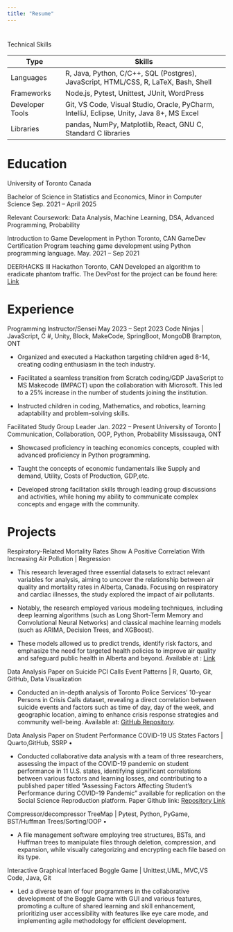 ```yaml
---
title: "Resume"
---
```


# 

Technical Skills

| Type            | Skills                                                                                    |
|------------------|------------------------------------------------------|
| Languages       | R, Java, Python, C/C++, SQL (Postgres), JavaScript, HTML/CSS, R, LaTeX, Bash, Shell       |
| Frameworks      | Node.js, Pytest, Unittest, JUnit, WordPress                                               |
| Developer Tools | Git, VS Code, Visual Studio, Oracle, PyCharm, IntelliJ, Eclipse, Unity, Java 8+, MS Excel |
| Libraries       | pandas, NumPy, Matplotlib, React, GNU C, Standard C libraries                             |

# 

# Education

University of Toronto Canada

Bachelor of Science in Statistics and Economics, Minor in Computer Science Sep. 2021 – April 2025

Relevant Coursework: Data Analysis, Machine Learning, DSA, Advanced Programming, Probability

Introduction to Game Development in Python Toronto, CAN GameDev Certification Program teaching game development using Python programming language. May. 2021 – Sep 2021

DEERHACKS III Hackathon Toronto, CAN Developed an algorithm to eradicate phantom traffic. The DevPost for the project can be found here: [Link](https://devpost.com/software/intelliflow-b8qcl7)

# 

# Experience

Programming Instructor/Sensei May 2023 – Sept 2023 Code Ninjas \| JavaScript, C #, Unity, Block, MakeCode, SpringBoot, MongoDB Brampton, ONT

-   Organized and executed a Hackathon targeting children aged 8-14, creating coding enthusiasm in the tech industry.

-   Facilitated a seamless transition from Scratch coding/GDP JavaScript to MS Makecode (IMPACT) upon the collaboration with Microsoft. This led to a 25% increase in the number of students joining the institution.

-   Instructed children in coding, Mathematics, and robotics, learning adaptability and problem-solving skills.

Facilitated Study Group Leader Jan. 2022 – Present University of Toronto \| Communication, Collaboration, OOP, Python, Probability Mississauga, ONT

-   Showcased proficiency in teaching economics concepts, coupled with advanced proficiency in Python programming.

-   Taught the concepts of economic fundamentals like Supply and demand, Utility, Costs of Production, GDP,etc.

-   Developed strong facilitation skills through leading group discussions and activities, while honing my ability to communicate complex concepts and engage with the community.

# 

# Projects

Respiratory-Related Mortality Rates Show A Positive Correlation With Increasing Air Pollution \| Regression

-   This research leveraged three essential datasets to extract relevant variables for analysis, aiming to uncover the relationship between air quality and mortality rates in Alberta, Canada. Focusing on respiratory and cardiac illnesses, the study explored the impact of air pollutants.

-    Notably, the research employed various modeling techniques, including deep learning algorithms (such as Long Short-Term Memory and Convolutional Neural Networks) and classical machine learning models (such as ARIMA, Decision Trees, and XGBoost).

-   These models allowed us to predict trends, identify risk factors, and emphasize the need for targeted health policies to improve air quality and safeguard public health in Alberta and beyond. Available at : [Link](https://github.com/shivankgoel003/Mortality-in-Alberta/)

Data Analysis Paper on Suicide PCI Calls Event Patterns \| R, Quarto, Git, GitHub, Data Visualization

-   Conducted an in-depth analysis of Toronto Police Services’ 10-year Persons in Crisis Calls dataset, revealing a direct correlation between suicide events and factors such as time of day, day of the week, and geographic location, aiming to enhance crisis response strategies and community well-being. Available at: [GitHub Repository](https://github.com/vanshikav2/Data_Analysis_1).

Data Analysis Paper on Student Performance COVID-19 US States Factors \| Quarto,GitHub, SSRP •

-   Conducted collaborative data analysis with a team of three researchers, assessing the impact of the COVID-19 pandemic on student performance in 11 U.S. states, identifying significant correlations between various factors and learning losses, and contributing to a published paper titled ”Assessing Factors Affecting Student’s Performance during COVID-19 Pandemic” available for replication on the Social Science Reproduction platform. Paper Github link: [Repository Link](https://github.com/shivankgoel003/Student-Performance-COVID-19-US-States-Factors.git)

Compressor/decompressor TreeMap \| Pytest, Python, PyGame, BST/Huffman Trees/Sorting/OOP •

-   A file management software employing tree structures, BSTs, and Huffman trees to manipulate files through deletion, compression, and expansion, while visually categorizing and encrypting each file based on its type.

Interactive Graphical Interfaced Boggle Game \| Unittest,UML, MVC,VS Code, Java, Git

-    Led a diverse team of four programmers in the collaborative development of the Boggle Game with GUI and various features, promoting a culture of shared learning and skill enhancement, prioritizing user accessibility with features like eye care mode, and implementing agile methodology for efficient development.

```r

```
